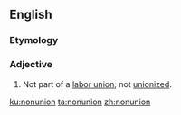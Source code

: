 ==English==

===Etymology===
{{prefix|non|union|lang=en}}

===Adjective===
{{en-adj|-}}

# Not part of a [[labor union]]; not [[unionized]].

[[ku:nonunion]]
[[ta:nonunion]]
[[zh:nonunion]]